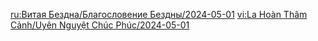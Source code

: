 {{Blessing of the Abyssal Moon
|name       = Flame-Fanning
|phase      = Waxing
|image      = Spiral Abyss Blessing 82.png
|details    = <li>When a character triggers Vaporize, Overloaded, Melt, Burning, Burgeon, Pyro Swirl, or Pyro Crystallize reactions on an opponent, the opponent's {{Color|bp|All Elemental RES and Physical RES is reduced by 30%}} for 4s.</li>
|time_start = 2024-05-01 04:00:00
|time_end   = 2024-05-16 03:59:59
}}
<noinclude>
<!-- interwikis -->
[[ru:Витая Бездна/Благословение Бездны/2024-05-01]]
[[vi:La Hoàn Thâm Cảnh/Uyên Nguyệt Chúc Phúc/2024-05-01]]
</noinclude>